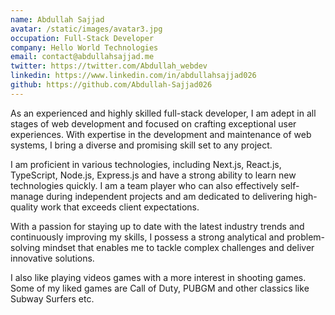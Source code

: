 ```yaml
---
name: Abdullah Sajjad
avatar: /static/images/avatar3.jpg
occupation: Full-Stack Developer
company: Hello World Technologies
email: contact@abdullahsajjad.me
twitter: https://twitter.com/Abdullah_webdev
linkedin: https://www.linkedin.com/in/abdullahsajjad026
github: https://github.com/Abdullah-Sajjad026
---
```


As an experienced and highly skilled full-stack developer, I am adept in all stages of
web development and focused on crafting exceptional user experiences. With
expertise in the development and maintenance of web systems, I bring a diverse and
promising skill set to any project.  

I am proficient in various technologies, including Next.js, React.js, TypeScript,
Node.js, Express.js and have a strong ability to learn new technologies quickly. I am a
team player who can also effectively self-manage during independent projects and
am dedicated to delivering high-quality work that exceeds client expectations.  

With a passion for staying up to date with the latest industry trends and continuously
improving my skills, I possess a strong analytical and problem-solving mindset that
enables me to tackle complex challenges and deliver innovative solutions.  

I also like playing videos games with a more interest in shooting games. Some of my liked games are Call of Duty, PUBGM and other classics like Subway Surfers etc.